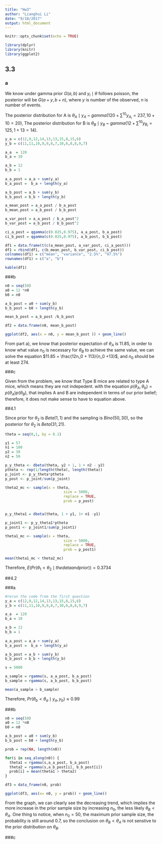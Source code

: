 ```yaml
---
title: "Hw3"
author: "Lianghui Li"
date: "9/18/2017"
output: html_document
---
```


```r
knitr::opts_chunk$set(echo = TRUE)

library(dplyr)
library(knitr)
library(ggplot2)
```

## 3.3

### a

We know under gamma prior $G(a,b)$ and $y_i \mid \theta$ follows poisson, the posterior will be $G(a + y,b + n)$, where $y$ is number of the observed, $n$ is number of events.

The posterior distribution for A is $\theta_A \mid y_A$ ~ $gamma(120 + \sum^{10} y_{A_i} = 237, 10 + 10 = 20)$, The posterior distribution for B is $\theta_B \mid y_B$ ~ $gamma(12 + \sum^{10} y_{B_i} = 125, 1 + 13 = 14)$.


```r
y_a = c(12,9,12,14,13,13,15,8,15,6)
y_b = c(11,11,10,9,9,8,7,10,6,8,8,9,7)

a_a  = 120
b_a = 10

a_b = 12
b_b = 1
 
a_a_post = a_a + sum(y_a)
b_a_post =  b_a + length(y_a)

a_b_post = a_b + sum(y_b)
b_b_post = b_b + length(y_b)

a_mean_post = a_a_post / b_a_post
b_mean_post = a_b_post / b_b_post

a_var_post = a_a_post / b_a_post^2
b_var_post = a_b_post / b_b_post^2

ci_a_post = qgamma(c(0.025,0.975), a_a_post, b_a_post)
ci_b_post = qgamma(c(0.025,0.975), a_b_post, b_b_post)

df1 = data.frame(t(c(a_mean_post, a_var_post, ci_a_post)))
df1 = rbind(df1, c(b_mean_post, b_var_post, ci_b_post))
colnames(df1) = c("mean", "variance", "2.5%", "97.5%")
rownames(df1) = c("a", "b")

kable(df1)

```


###b

```r
n0 = seq(50)
a0 = 12 *n0
b0 = n0 

a_b_post = a0 + sum(y_b)
b_b_post = b0 + length(y_b)

mean_b_post = a_b_post /b_b_post

df2 = data.frame(n0, mean_b_post)

ggplot(df2, aes(x = n0, y = mean_b_post )) + geom_line()


```

From part a), we know that posterior expectation of $\theta_A$ is 11.85, in order to know what value $n_0$ is necessary for $\theta_B$ to achieve the same value, we can solve the equation $11.85 = \frac{12n_0 + 113}{n_0 +13}$, and $n_0$ should be at least 274.

###c

Given from the problem, we know that Type B mice are related to type A mice, which means they are not indepedent. with the equation $p(\theta_A, \theta_b) = p(\theta_A)p(\theta_B)$, that implies A and B are independent in terms of our prior belief; therefore, it does not make sense to have to equation above.


##4.1

Since prior for $\theta_2$ is $Beta(1,1)$ and the sampling is $Bino(50,30)$, so the posterior for $\theta_2$ is $Beta(31,21)$.

```r
theta = seq(0,1, by = 0.1)

y1 = 57
n1 = 100
y2 = 30
n2 = 50

p_y_theta <- dbeta(theta, y2 + 1, 1 + n2 - y2)
ptheta <- rep(1/length(theta), length(theta))
p_joint <- p_y_theta*ptheta
p_post <- p_joint/sum(p_joint)

theta2_mc <- sample(x = theta, 
                           size = 5000, 
                           replace = TRUE, 
                           prob = p_post)


p_y_theta1 = dbeta(theta, 1 + y1, 1+ n1 -y1)

p_joint1 <- p_y_theta1*ptheta
p_post1 <- p_joint1/sum(p_joint1)

theta1_mc <- sample(x = theta, 
                           size = 5000, 
                           replace = TRUE, 
                           prob = p_post1)

mean(theta1_mc < theta2_mc)

```

Therefore, $E(Pr(\theta_1 < \theta_2 \mid the data and prior)) = 0.3734$


##4.2

###a 

```r
#rerun the code from the first question
y_a = c(12,9,12,14,13,13,15,8,15,6)
y_b = c(11,11,10,9,9,8,7,10,6,8,8,9,7)

a_a  = 120
b_a = 10

a_b = 12
b_b = 1
 
a_a_post = a_a + sum(y_a)
b_a_post =  b_a + length(y_a)

a_b_post = a_b + sum(y_b)
b_b_post = b_b + length(y_b)

s = 5000

a_sample = rgamma(s, a_a_post, b_a_post)
b_sample = rgamma(s, a_b_post, b_b_post)

mean(a_sample > b_sample)

```

Therefore, $Pr(\theta_b < \theta_a \mid y_a, y_b) \approx 0.99$


###b

```r
n0 = seq(50)
a0 = 12 *n0
b0 = n0 

a_b_post = a0 + sum(y_b)
b_b_post = b0 + length(y_b)

prob = rep(NA, length(n0))

for(i in seq_along(n0)) {
  theta1 = rgamma(s,a_a_post, b_a_post)
  theta2 = rgamma(s,a_b_post[i], b_b_post[i])
  prob[i] = mean(theta1 > theta2)
}

df3 = data_frame(n0, prob)

ggplot(df3, aes(x= n0, y = prob)) + geom_line()

```

From the graph, we can clearly see the decreasing trend, which implies the more increase in the prior sample size by increasing $n_0$, the less likely $\theta_B < \theta_A$. One thing to notice, when $n_0 = 50$, the maximum prior sample size, the probability is still around 0.7, so the conclusion on $\theta_B < \theta_A$ is not senstive to the prior distribution on $\theta_B$.

###c